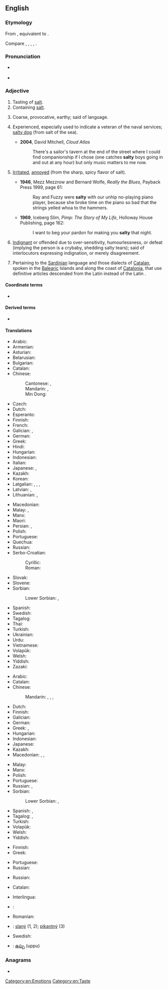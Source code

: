 ==English==

===Etymology===
From {{inh|en|enm|salti}}, equivalent to {{suffix|en|salt|y}}.

Compare {{cog|stq|soaltich|t=salty}}, {{cog|fy|sâltich|t=salty}}, {{cog|nl|zoutig|t=salty}}, {{cog|nds-de|soltig|t=salty}}, {{cog|de|salzig|t=salty}}.

===Pronunciation===
* {{a|UK}} {{IPA|/ˈsɒl.ti/|lang=en}}
* {{rhymes|ɒlti|lang=en}}

===Adjective===
{{en-adj|er}}

# Tasting of [[salt]].
# Containing [[salt]].
# {{lb|en|figuratively}} Coarse, provocative, earthy; said of language.
# {{lb|en|figuratively}} Experienced, especially used to indicate a veteran of the naval services; [[salty dog]] (from salt of the sea).
#* '''2004''', David Mitchell, ''Cloud Atlas''
#*: There's a sailor's tavern at the end of the street where I could find companionship if I chose (one catches '''salty''' boys going in and out at any hour) but only music matters to me now.
# {{lb|en|US|_|slang|dated}} [[irritated|Irritated]], [[annoyed]] (from the sharp, spicy flavor of salt).
#* '''1946''', Mezz Mezzrow and Bernard Wolfe, ''Really the Blues'', Payback Press 1999, page 61:
#*: Ray and Fuzzy were '''salty''' with our unhip no-playing piano player, because she broke time on the piano so bad that the strings yelled whoa to the hammers.
#* '''1969''', Iceberg Slim, ''Pimp: The Story of My Life'', Holloway House Publishing, page 162:
#*: I want to beg your pardon for making you '''salty''' that night.
# {{lb|en|internet slang|derogatory}} [[indignant|Indignant]] or offended due to over-sensitivity, humourlessness, or defeat (implying the person is a crybaby, shedding salty tears); said of interlocutors expressing indignation, or merely disagreement.
# {{lb|en|linguistics}} Pertaining to the [[Sardinian]] language and those dialects of [[Catalan]], spoken in the [[Balearic]] Islands and along the coast of [[Catalonia]], that use definitive articles descended from the Latin {{m|la|ipse||self}} instead of the Latin {{m|la|ille||that}}.

====Coordinate terms====
* {{sense|irritated attitude}} {{l|en|sassy}}

====Derived terms====
* {{sense|experienced sailor}} {{l|en|salty dog}}

====Translations====
{{trans-top|tasting of salt}}
* Arabic: {{t|ar|مَالِح}}
* Armenian: {{t+|hy|աղի}}
* Asturian: {{t|ast|saláu}}
* Belarusian: {{t|be|салёны|tr=saljóny|sc=Cyrl}}
* Bulgarian: {{t+|bg|солен|tr=solén|sc=Cyrl}}
* Catalan: {{t|ca|salat}}
* Chinese:
*: Cantonese: {{t|yue|鹹|sc=Hani}}, {{t|yue|咸|tr=haam4|sc=Hani}}
*: Mandarin: {{t+|cmn|鹹|sc=Hani}}, {{t+|cmn|咸|tr=xián|sc=Hani}}
*: Min Dong: {{t|cdo|咸|tr=geing|sc=Hani}}
* Czech: {{t+|cs|slaný}}
* Dutch: {{t+|nl|zout}}
* Esperanto: {{t|eo|sala}}
* Finnish: {{t+|fi|suolainen}}
* French: {{t+|fr|salé}}
* Galician: {{t+|gl|salado}}, {{t+|gl|salgado|m}}
* German: {{t+|de|salzig}}
* Greek: {{t+|el|αλμυρός|m}}
* Hindi: {{t+|hi|नमकीन|tr=namakīn}}
* Hungarian: {{t+|hu|sós}}
* Indonesian: {{t+|id|asin}}
* Italian: {{t+|it|salato}}
* Japanese: {{t|ja|塩っぱい|tr=しょっぱい, shoppai}}, {{t+|ja|塩辛い|tr=しおからい, shiokarai}}
* Kazakh: {{t|kk|тұзды|sc=Cyrl}}
* Korean: {{t+|ko|짜다|sc=Kore}}
* Latgalian: {{t|ltg|suolejs|m}}, {{t|ltg|suoleja|f}}, {{t|ltg|syurs|m}}, {{t|ltg|syura|f}}
* Latvian: {{t|lv|sāļš|m}}, {{t|lv|sāļa|f}}
* Lithuanian: {{t|lt|sūrus|m}}, {{t|lt|sūri|f}}
{{trans-mid}}
* Macedonian: {{t|mk|солен|m|tr=sólen}} <!-- {{t|mk|солена|f|tr=sólena}}, {{t|mk|солено|n|tr=sóleno}} -->
* Malay: {{t|ms|masin}}, {{t|ms|asin}}
* Manx: {{t|gv|sailjey}}
* Maori: {{t|mi|totetote}}
* Persian: {{t+|fa|نمکین|tr=namakin}}, {{t+|fa|شور|tr=šur|sc=fa-Arab}}
* Polish: {{t+|pl|słony}}
* Portuguese: {{t+|pt|salgado}}
* Quechua: {{t|qu|qullpa}}
* Russian: {{t+|ru|солёный}}
* Serbo-Croatian:
*: Cyrillic: {{t|sh|слан}}
*: Roman: {{t+|sh|slan}}
* Slovak: {{t|sk|slaný}}
* Slovene: {{t+|sl|slan}}
* Sorbian:
*: Lower Sorbian: {{t|dsb|solny}}, {{t|dsb|słony}}
* Spanish: {{t+|es|salado}}
* Swedish: {{t+|sv|salt}}
* Tagalog: {{t|tl|maalat}}
* Thai: {{t+|th|เค็ม|tr=khem|sc=Thai}}
* Turkish: {{t+|tr|tuzlu}}
* Ukrainian: {{t|uk|солоний|tr=solónyj|sc=Cyrl}}
* Urdu: {{t|ur|نمکین|tr=namakīn}}
* Vietnamese: {{t+|vi|mặn}}
* Volapük: {{t+|vo|salöfik}}
* Welsh: {{t+|cy|hallt}}
* Yiddish: {{t|yi|זאַלציק}}
* Zazaki: {{t|zza|solın}}
{{trans-bottom}}

{{trans-top|containing salt}}
* Arabic: {{t|ar|مِلْحِيّ}}
* Catalan: {{t|ca|salat}}
* Chinese:
*: Mandarin: {{t+|cmn|鹹|sc=Hani}}, {{t+|cmn|咸|tr=xián|sc=Hani}}, {{t+|cmn|鹽|alt=鹽的|sc=Hani}}, {{t+|cmn|盐|alt=盐的|tr=yán de|sc=Hani}}
* Dutch: {{t+|nl|zout}}
* Finnish: {{t+|fi|suolainen}}
* Galician: {{t+|gl|salgado|m}}
* German: {{t+|de|salzhaltig}}
* Greek: {{t+|el|αλατούχος|m|f}}, {{t|el|αλατώδης|m|f}}
* Hungarian: {{t+|hu|sós}}
* Indonesian: {{t+|id|asin}}
* Japanese: {{t|ja|塩っぱい|tr=しょっぱい, shoppai}}
* Kazakh: {{t|kk|тұзды|sc=Cyrl}}
* Macedonian: {{t|mk|солен|m|tr=sólen}}, {{t|mk|солена|f|tr=sólena}}, {{t|mk|солено|n|tr=sóleno}}
{{trans-mid}}
* Malay: {{t|ms|bergaram}}
* Manx: {{t|gv|sailjey}}
* Polish: {{t+|pl|słony}}
* Portuguese: {{t+|pt|salgado}}
* Russian: {{t+|ru|солёный}}, {{t+|ru|соляно́й}}
* Sorbian:
*: Lower Sorbian: {{t|dsb|solny}}, {{t|dsb|słony}}
* Spanish: {{t+|es|salado|m}}, {{t+|es|salada|f}}
* Tagalog: {{t|tl|maalat}}, {{t|tl|maasin}}
* Turkish: {{t+|tr|tuzlu}}
* Volapük: {{t|vo|salerik}}
* Welsh: {{t+|cy|hallt}}
* Yiddish: {{t|yi|זאַלציק}}
{{trans-bottom}}

{{trans-top|of language: coarse, provocative}}
* Finnish: {{t+|fi|rasvainen}}
* Greek: {{t+|el|πνευματώδης|m|f}}
{{trans-mid}}
* Portuguese: {{t+|pt|salgado}}
* Russian: {{t+|ru|солёный}}
{{trans-bottom}}

{{trans-top|experienced}}
* Russian: {{t+|ru|быва́лый}}
{{trans-mid}}
{{trans-bottom}}

{{trans-top|pertaining to article usage in Catalan dialects}}
* Catalan: {{t|ca|salat}}
{{trans-mid}}
{{trans-bottom}}

{{checktrans-top}}
* Interlingua: {{t-check|ia|salate}}
* {{ttbc|no}}: {{l|no|salt}}
* Romanian: {{t-check|ro|sărat}}
{{trans-mid}}
* {{ttbc|sk}}: [[slaný]] (1, 2); [[pikantný]] (3)
* Swedish: {{t+check|sv|salt}}
* {{ttbc|te}}: [[ఉప్పు]] (uppu)
{{trans-bottom}}

===Anagrams===
* {{l|en|slaty}}

[[Category:en:Emotions]]
[[Category:en:Taste]]